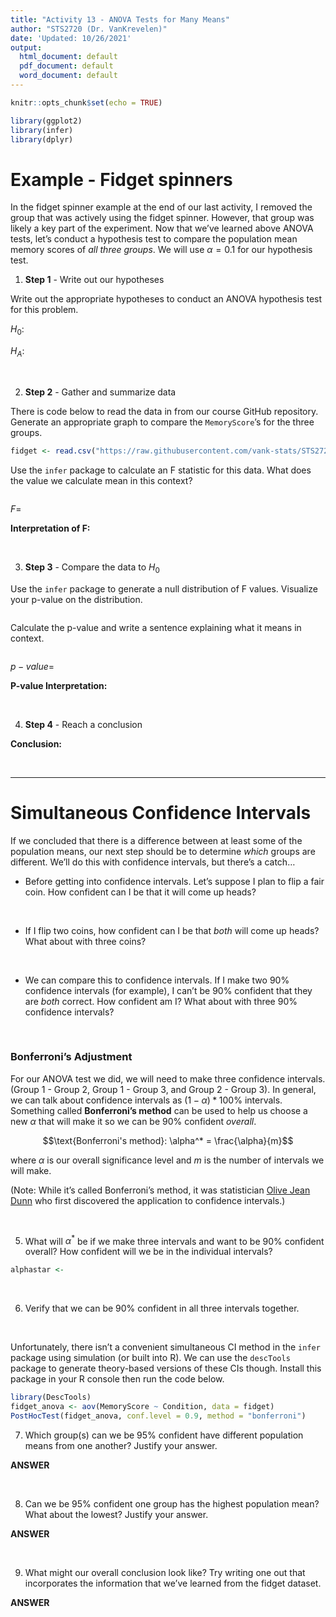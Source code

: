 ```yaml
---
title: "Activity 13 - ANOVA Tests for Many Means"
author: "STS2720 (Dr. VanKrevelen)"
date: 'Updated: 10/26/2021'
output:
  html_document: default
  pdf_document: default
  word_document: default
---
```


```r
knitr::opts_chunk$set(echo = TRUE)
```

```r
library(ggplot2)
library(infer)
library(dplyr)
```


# Example - Fidget spinners

In the fidget spinner example at the end of our last activity, I removed the group that was actively using the fidget spinner. However, that group was likely a key part of the experiment. Now that we've learned above ANOVA tests, let's conduct a hypothesis test to compare the population mean memory scores of *all three groups*. We will use $\alpha = 0.1$ for our hypothesis test.


1. **Step 1** - Write out our hypotheses

Write out the appropriate hypotheses to conduct an ANOVA hypothesis test for this problem.

$H_0:$

$H_A:$


<br>

2. **Step 2** - Gather and summarize data

There is code below to read the data in from our course GitHub repository. Generate an appropriate graph to compare the `MemoryScore`'s for the three groups.

```r
fidget <- read.csv("https://raw.githubusercontent.com/vank-stats/STS2720-Fall2021/main/fidget_spinners.csv")

```

Use the `infer` package to calculate an F statistic for this data. What does the value we calculate mean in this context?

```r

```

$F =$

**Interpretation of F: **


<br>

3. **Step 3** - Compare the data to $H_0$

Use the `infer` package to generate a null distribution of F values. Visualize your p-value on the distribution.

```r

```

Calculate the p-value and write a sentence explaining what it means in context.

```r

```

$p-value =$

**P-value Interpretation: **



<br>

4. **Step 4** - Reach a conclusion

**Conclusion:**



<br>

---

# Simultaneous Confidence Intervals

If we concluded that there is a difference between at least some of the population means, our next step should be to determine *which* groups are different. We'll do this with confidence intervals, but there's a catch...

- Before getting into confidence intervals. Let's suppose I plan to flip a fair coin. How confident can I be that it will come up heads?


<br>

- If I flip two coins, how confident can I be that *both* will come up heads? What about with three coins?


<br>

- We can compare this to confidence intervals. If I make two 90% confidence intervals (for example), I can't be 90% confident that they are *both* correct. How confident am I? What about with three 90% confidence intervals?


<br>



### Bonferroni's Adjustment

For our ANOVA test we did, we will need to make three confidence intervals. (Group 1 - Group 2, Group 1 - Group 3, and Group 2 - Group 3). In general, we can talk about confidence intervals as $(1-\alpha)*100\%$ intervals. Something called **Bonferroni's method** can be used to help us choose a new $\alpha$ that will make it so we can be 90% confident *overall*.

$$\text{Bonferroni's method}: \alpha^* = \frac{\alpha}{m}$$

where $\alpha$ is our overall significance level and $m$ is the number of intervals we will make.

(Note: While it's called Bonferroni's method, it was statistician [Olive Jean Dunn](https://en.wikipedia.org/wiki/Olive_Jean_Dunn) who first discovered the application to confidence intervals.)

<br>

5. What will $\alpha^*$ be if we make three intervals and want to be 90% confident overall? How confident will we be in the individual intervals?

```r
alphastar <- 
```


<br>

6. Verify that we can be 90% confident in all three intervals together.


<br>

Unfortunately, there isn't a convenient simultaneous CI method in the `infer` package using simulation (or built into R). We can use the `descTools` package to generate theory-based versions of these CIs though. Install this package in your R console then run the code below.

```r
library(DescTools)
fidget_anova <- aov(MemoryScore ~ Condition, data = fidget)
PostHocTest(fidget_anova, conf.level = 0.9, method = "bonferroni")
```

7. Which group(s) can we be 95% confident have different population means from one another? Justify your answer.

**ANSWER**

<br>


8. Can we be 95% confident one group has the highest population mean? What about the lowest? Justify your answer.

**ANSWER**

<br>


9. What might our overall conclusion look like? Try writing one out that incorporates the information that we've learned from the fidget dataset.

**ANSWER**

